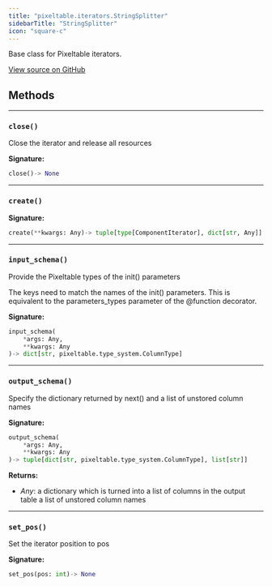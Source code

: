 ```yaml
---
title: "pixeltable.iterators.StringSplitter"
sidebarTitle: "StringSplitter"
icon: "square-c"
---
```


Base class for Pixeltable iterators.


<a href="https://github.com/pixeltable/pixeltable/blob/main/pixeltable/iterators/string.py#L8" target="_blank">View source on GitHub</a>

## Methods


---

### `close()`

Close the iterator and release all resources


**Signature:**

```python
close()-> None
```


---

### `create()`

**Signature:**

```python
create(**kwargs: Any)-> tuple[type[ComponentIterator], dict[str, Any]]
```


---

### `input_schema()`

Provide the Pixeltable types of the init() parameters


The keys need to match the names of the init() parameters. This is equivalent to the parameters_types parameter of the @function decorator.


**Signature:**

```python
input_schema(
    *args: Any,
    **kwargs: Any
)-> dict[str, pixeltable.type_system.ColumnType]
```


---

### `output_schema()`

Specify the dictionary returned by next() and a list of unstored column names


**Signature:**

```python
output_schema(
    *args: Any,
    **kwargs: Any
)-> tuple[dict[str, pixeltable.type_system.ColumnType], list[str]]
```

**Returns:**

- *Any*: a dictionary which is turned into a list of columns in the output table a list of unstored column names



---

### `set_pos()`

Set the iterator position to pos


**Signature:**

```python
set_pos(pos: int)-> None
```

